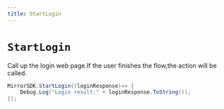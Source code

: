 ```yaml
---
title: StartLogin
---
```


# `StartLogin`

Call up the login web page.If the user finishes the flow,the action will be called.

```csharp
MirrorSDK.StartLogin((loginResponse)=> {
    Debug.Log("Login result:" + loginResponse.ToString());
});
```

